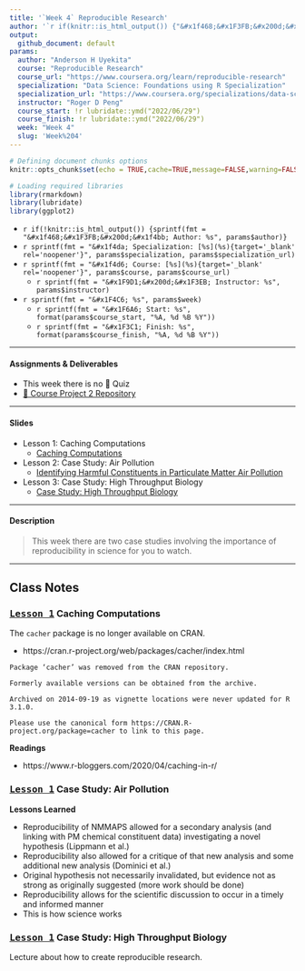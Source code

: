 ```yaml
---
title: '`Week 4` Reproducible Research'
author: '`r if(knitr::is_html_output()) {"&#x1f468;&#x1F3FB;&#x200d;&#x1f4bb; Anderson H Uyekita"} else {NULL}`'
output:
  github_document: default
params:
  author: "Anderson H Uyekita"
  course: "Reproducible Research"
  course_url: "https://www.coursera.org/learn/reproducible-research"
  specialization: "Data Science: Foundations using R Specialization"
  specialization_url: "https://www.coursera.org/specializations/data-science-foundations-r"
  instructor: "Roger D Peng"
  course_start: !r lubridate::ymd("2022/06/29")
  course_finish: !r lubridate::ymd("2022/06/29")
  week: "Week 4"
  slug: 'Week%204'
---
```


```r
# Defining document chunks options
knitr::opts_chunk$set(echo = TRUE,cache=TRUE,message=FALSE,warning=FALSE)

# Loading required libraries
library(rmarkdown)
library(lubridate)
library(ggplot2)
```

* `r if(!knitr::is_html_output()) {sprintf(fmt = "&#x1f468;&#x1F3FB;&#x200d;&#x1f4bb; Author: %s", params$author)}`
* `r sprintf(fmt = "&#x1f4da; Specialization: [%s](%s){target='_blank' rel='noopener'}", params$specialization, params$specialization_url)`
* `r sprintf(fmt = "&#x1f4d6; Course: [%s](%s){target='_blank' rel='noopener'}", params$course, params$course_url)`
    * `r sprintf(fmt = "&#x1F9D1;&#x200d;&#x1F3EB; Instructor: %s", params$instructor)`
* `r sprintf(fmt = "&#x1F4C6; %s", params$week)`
    * `r sprintf(fmt = "&#x1F6A6; Start: %s", format(params$course_start, "%A, %d %B %Y"))`
    * `r sprintf(fmt = "&#x1F3C1; Finish: %s", format(params$course_finish, "%A, %d %B %Y"))`

--------------------------------------------------------------------------------

#### Assignments & Deliverables

* This week there is no &#x1F4DD; Quiz
* [&#x1F680; Course Project 2 Repository](https://github.com/AndersonUyekita/reproducible-research_course-project-2)

--------------------------------------------------------------------------------

#### Slides

* Lesson 1: Caching Computations [](){id="lesson-1"}
    * [Caching Computations][l1]
* Lesson 2: Case Study: Air Pollution [](){id="lesson-2"}
    * [Identifying Harmful Constituents in Particulate Matter Air Pollution][l2]
* Lesson 3: Case Study: High Throughput Biology [](){id="lesson-3"}
    * [Case Study: High Throughput Biology][l3]
    
[l1]: ./slides/4_1_caching.pdf
[l2]: ./slides/4_2_case-study-ap.pdf
[l3]: ./slides/4_3_case-study-baggerly.pdf

--------------------------------------------------------------------------------

#### Description

> This week there are two case studies involving the importance of reproducibility in science for you to watch.

--------------------------------------------------------------------------------

## Class Notes

### [<kbd>Lesson 1</kbd>](#lesson-1) Caching Computations

The `cacher` package is no longer available on CRAN.

* https://cran.r-project.org/web/packages/cacher/index.html

```
Package ‘cacher’ was removed from the CRAN repository.

Formerly available versions can be obtained from the archive.

Archived on 2014-09-19 as vignette locations were never updated for R 3.1.0.

Please use the canonical form https://CRAN.R-project.org/package=cacher to link to this page.
```

**Readings**

* https://www.r-bloggers.com/2020/04/caching-in-r/

### [<kbd>Lesson 1</kbd>](#lesson-2) Case Study: Air Pollution

**Lessons Learned**

* Reproducibility of NMMAPS allowed for a secondary analysis (and linking with PM chemical constituent data) investigating a novel hypothesis (Lippmann et al.)
* Reproducibility also allowed for a critique of that new analysis and some additional new analysis (Dominici et al.)
* Original hypothesis not necessarily invalidated, but evidence not as strong as originally suggested (more work should be done)
* Reproducibility allows for the scientific discussion to occur in a timely and informed manner
* This is how science works

### [<kbd>Lesson 1</kbd>](#lesson-3) Case Study: High Throughput Biology

Lecture about how to create reproducible research.